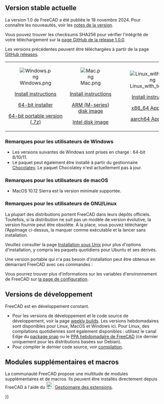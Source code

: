 <languages/>
{{TOCright}}

<span id="Current_stable_version"></span>
== Version stable actuelle ==

<div class="mw-translate-fuzzy">
La version 1.0 de FreeCAD a été publiée le 18 novembre 2024. Pour connaître les nouveautés, voir les [[Release_notes_1.0/fr|notes de la version]].
</div>

<div class="mw-translate-fuzzy">
Vous pouvez trouver les checksums SHA256 pour vérifier l'intégrité de votre téléchargement sur la [https://github.com/FreeCAD/FreeCAD/releases/tag/1.0.0 page GitHub de la release 1.0.0].
</div>

Les versions précédentes peuvent être téléchargées à partir de la page [https://github.com/FreeCAD/FreeCAD/releases GitHub releases].
<!--Do not remove this tag. It would add even more places where version info has to be kept up to date-->
{| cellpadding="20" style="font-size:120%"

| align=center | [[Image:Windows.png]]

[[Installing_on_Windows|Install instructions]]

[https://github.com/FreeCAD/FreeCAD/releases/download/1.0.1/FreeCAD_1.0.1-conda-Windows-x86_64-installer-1.exe 64-bit installer]

[https://github.com/FreeCAD/FreeCAD/releases/download/1.0.1/FreeCAD_1.0.1-conda-Windows-x86_64-py311.7z 64-bit portable version (.7z)]

| align=center | [[Image:Mac.png]]

[[Installing_on_Mac|Install instructions]]

[https://github.com/FreeCAD/FreeCAD/releases/download/1.0.1/FreeCAD_1.0.1-conda-macOS-arm64-py311.dmg ARM (M-series) disk image]

[https://github.com/FreeCAD/FreeCAD/releases/download/1.0.1/FreeCAD_1.0.1-conda-macOS-x86_64-py311.dmg Intel disk image]

| align=center | [[Image:Linux_with_text.png]]

[[Installing_on_Linux|Install instructions]]

[https://github.com/FreeCAD/FreeCAD/releases/download/1.0.1/FreeCAD_1.0.1-conda-Linux-x86_64-py311.AppImage x86_64 AppImage]

[https://github.com/FreeCAD/FreeCAD/releases/download/1.0.1/FreeCAD_1.0.1-conda-Linux-aarch64-py311.AppImage aarch64 AppImage]

|}

<span id="Notes_for_Windows_users"></span>
=== Remarques pour les utilisateurs de Windows ===

<div class="mw-translate-fuzzy">
* Les versions suivantes de Windows sont prises en charge : 64-bit 8/10/11.
* Le paquet peut également être installé à partir du gestionnaire [https://chocolatey.org/packages/freecad Chocolatey]. Le paquet Chocolatey n'est actuellement pas à jour.
</div>

<span id="Notes_for_macOS_users"></span>
=== Remarques pour les utilisateurs de macOS ===

* MacOS 10.12 Sierra est la version minimale supportée.

<span id="Notes_for_GNU/Linux_users"></span>
=== Remarques pour les utilisateurs de GNU/Linux ===

La plupart des distributions portent FreeCAD dans leurs dépôts officiels. Toutefois, si la distribution ne suit pas un modèle de version évolutive, la version fournie peut être obsolète. À la place, vous pouvez télécharger l’AppImage ci-dessus, la marquer comme exécutable et la lancer sans installation.

Veuillez consulter la page [[Installing_on_Linux/fr|Installation sous Unix]] pour plus d'options d'installation, y compris les paquets quotidiens pour Ubuntu et ses dérivés.

Une version portable qui n'a pas besoin d'installation peut être obtenue en démarrant FreeCAD avec ces commandes :

{{Code|lang=text|code=
cd path/to/directory_containing_AppImage/
chmod +x ./name_of_AppImage_file.AppImage
HOME="$PWD/Settings" FREECAD_USER_HOME="$PWD/Settings" ./name_of_AppImage_file.AppImage
}}

Vous pourrez trouver plus d'informations sur les variables d'environnement de FreeCAD sur [[Start_up_and_Configuration/fr|la page de configuration]].

<span id="Development_versions"></span>
== Versions de développement ==

FreeCAD est en développement constant.
* Pour les versions de développement et le code source de développement, voir la page [https://github.com/FreeCAD/FreeCAD-Bundle/releases/tag/weekly-builds weekly builds]. Les versions hebdomadaires sont disponibles pour Linux, MacOS et Windows ici. Pour Linux, des compilations quotidiennes sont également disponibles : utilisez le canal Edge du [[Ubuntu_Snap/fr|package snap]] ou le [https://launchpad.net/~freecad-maintainers/+archive/ubuntu/freecad-daily PPA hebdomadaire de FreeCAD] (ce dernier uniquement pour les distributions basées sur Debian).
* Pour compiler le dernier code source, voir [[Compiling/fr|compilation]].

<span id="Additional_modules_and_macros"></span>
== Modules supplémentaires et macros ==

La communauté FreeCAD propose une multitude de modules supplémentaires et de macros. Ils peuvent être installés directement depuis FreeCAD à l'aide du [[Image:Std_AddonMgr.svg|24px]] [[Std_AddonMgr/fr|Gestionnaire des extensions]].


{{Userdocnavi{{#translation:}}}}